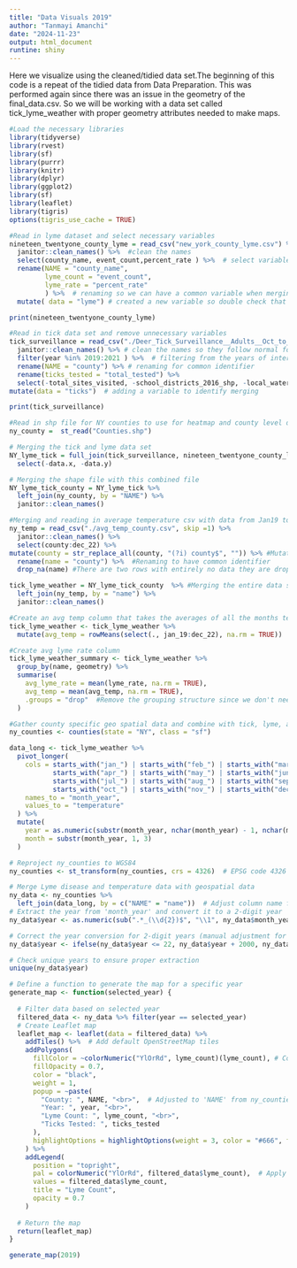 ```yaml
---
title: "Data Visuals 2019"
author: "Tanmayi Amanchi"
date: "2024-11-23"
output: html_document
runtine: shiny
---
```


Here we visualize using the cleaned/tidied data set.The beginning of this code is a repeat of the tidied data from Data Preparation. This was performed again since there was an issue in the geometry  of the final_data.csv. So we will be working with a data set called tick_lyme_weather with proper geometry attributes needed to make maps.

```r
#Load the necessary libraries 
library(tidyverse)
library(rvest)
library(sf)
library(purrr)
library(knitr)
library(dplyr)
library(ggplot2)
library(sf)
library(leaflet)
library(tigris)
options(tigris_use_cache = TRUE)
``` 

```r
#Read in lyme dataset and select necessary variables
nineteen_twentyone_county_lyme = read_csv("new_york_county_lyme.csv") %>%  #read in the NYC lyme data
  janitor::clean_names() %>%  #clean the names 
  select(county_name, event_count,percent_rate ) %>%  # select variables of interest 
  rename(NAME = "county_name", 
         lyme_count = "event_count",
         lyme_rate = "percent_rate"
         ) %>%  # renaming so we can have a common variable when merging 
  mutate( data = "lyme") # created a new variable so double check that merging was accurate

print(nineteen_twentyone_county_lyme)

```

```r
#Read in tick data set and remove unnecessary variables 
tick_surveillance = read_csv("./Deer_Tick_Surveillance__Adults__Oct_to_Dec__excluding_Powassan_virus__Beginning_2008_20241116.csv") %>% 
  janitor::clean_names() %>% # clean the names so they follow normal form 
  filter(year %in% 2019:2021 ) %>%  # filtering from the years of interest that are based from the lyme disease data 
  rename(NAME = "county") %>% # renaming for common identifier
  rename(ticks_tested = "total_tested") %>% 
  select(-total_sites_visited, -school_districts_2016_shp, -local_waterfront_revitalization_program_lwrp_communities, -new_york_zip_codes, -counties, -nys_senate_districts, -a_phagocytophilum_percent, -b_microti_percent, -b_miyamotoi_percent) %>%  # selecting and removing variables of interest , 
mutate(data = "ticks")  # adding a variable to identify merging 

print(tick_surveillance)
```

```r
#Read in shp file for NY counties to use for heatmap and county level data
ny_county =  st_read("Counties.shp")  
```

```r
# Merging the tick and lyme data set  
NY_lyme_tick = full_join(tick_surveillance, nineteen_twentyone_county_lyme, by = "NAME") %>% 
  select(-data.x, -data.y)

# Merging the shape file with this combined file
NY_lyme_tick_county = NY_lyme_tick %>%
  left_join(ny_county, by = "NAME") %>% 
  janitor::clean_names() 
```

```r
#Merging and reading in average temperature csv with data from Jan19 to Dec22
ny_temp = read_csv("./avg_temp_county.csv", skip =1) %>% 
  janitor::clean_names() %>% 
  select(county:dec_22) %>% 
mutate(county = str_replace_all(county, "(?i) county$", "")) %>% #Mutated to remove the suffix county so that the data can be merged and have common identifier
  rename(name = "county") %>%  #Renaming to have common identifier 
  drop_na(name) #There are two rows with entirely no data they are dropped 

tick_lyme_weather = NY_lyme_tick_county  %>% #Merging the entire data set with avg weather 
  left_join(ny_temp, by = "name") %>% 
  janitor::clean_names() 
```

```r
#Create an avg temp column that takes the averages of all the months temperature values by county 
tick_lyme_weather <- tick_lyme_weather %>%
  mutate(avg_temp = rowMeans(select(., jan_19:dec_22), na.rm = TRUE))
```

```r
#Create avg lyme rate column
tick_lyme_weather_summary <- tick_lyme_weather %>%
  group_by(name, geometry) %>%
  summarise(
    avg_lyme_rate = mean(lyme_rate, na.rm = TRUE),
    avg_temp = mean(avg_temp, na.rm = TRUE),
    .groups = "drop"  #Remove the grouping structure since we don't need it in the final result
  )
```

```r
#Gather county specific geo spatial data and combine with tick, lyme, and weather data
ny_counties <- counties(state = "NY", class = "sf")

data_long <- tick_lyme_weather %>%
  pivot_longer(
    cols = starts_with("jan_") | starts_with("feb_") | starts_with("mar_") | 
           starts_with("apr_") | starts_with("may_") | starts_with("jun_") | 
           starts_with("jul_") | starts_with("aug_") | starts_with("sep_") | 
           starts_with("oct_") | starts_with("nov_") | starts_with("dec_"),
    names_to = "month_year", 
    values_to = "temperature"
  ) %>%
  mutate(
    year = as.numeric(substr(month_year, nchar(month_year) - 1, nchar(month_year))),
    month = substr(month_year, 1, 3)
  )
```


```r
# Reproject ny_counties to WGS84
ny_counties <- st_transform(ny_counties, crs = 4326)  # EPSG code 4326 corresponds to WGS84

# Merge Lyme disease and temperature data with geospatial data
ny_data <- ny_counties %>%
  left_join(data_long, by = c("NAME" = "name"))  # Adjust column name for county matching
# Extract the year from 'month_year' and convert it to a 2-digit year
ny_data$year <- as.numeric(sub(".*_(\\d{2})$", "\\1", ny_data$month_year))  # Extract 2-digit year

# Correct the year conversion for 2-digit years (manual adjustment for 20)
ny_data$year <- ifelse(ny_data$year <= 22, ny_data$year + 2000, ny_data$year + 1900)

# Check unique years to ensure proper extraction
unique(ny_data$year)

```

```r

# Define a function to generate the map for a specific year
generate_map <- function(selected_year) {
  
  # Filter data based on selected year
  filtered_data <- ny_data %>% filter(year == selected_year)
  # Create Leaflet map
  leaflet_map <- leaflet(data = filtered_data) %>%
    addTiles() %>%  # Add default OpenStreetMap tiles
    addPolygons(
      fillColor = ~colorNumeric("YlOrRd", lyme_count)(lyme_count), # Color by Lyme count
      fillOpacity = 0.7,
      color = "black",
      weight = 1,
      popup = ~paste(
        "County: ", NAME, "<br>",  # Adjusted to 'NAME' from ny_counties
        "Year: ", year, "<br>",
        "Lyme Count: ", lyme_count, "<br>",
        "Ticks Tested: ", ticks_tested
      ),
      highlightOptions = highlightOptions(weight = 3, color = "#666", fillOpacity = 0.7, bringToFront = TRUE)
    ) %>%
    addLegend(
      position = "topright",
      pal = colorNumeric("YlOrRd", filtered_data$lyme_count),  # Apply color palette for Lyme count
      values = filtered_data$lyme_count,
      title = "Lyme Count",
      opacity = 0.7
    )
  
  # Return the map
  return(leaflet_map)
}
```

```r
generate_map(2019)
```
